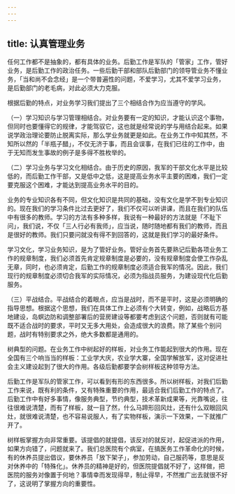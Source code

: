 ```yaml
---
---
---
```

title: 认真管理业务
---




任何工作都不是抽象的，都有具体的业务。后勤工作是军队的「管家」工作，管好业务，是后勤工作的政治任务。一些后勤干部和部队后勤部门的领导管业务不懂业务，「当和尚不会念经」是一个带普遍性的问题，不爱学习，尤其不爱学习业务，是后勤部门的老毛病，对此必须大力克服。

根据后勤的特点，对业务学习我们提出了三个相结合作为应当遵守的学风。

（一）学习知识与学习管理相结合。对业务要有一定的知识，才能认识这个事物，但同时也要懂得它的规律，才能驾驭它，这也就是经常说的学与用结合起来。如果说学政治理论要防止脱离实际，那么学业务就更是如此。在业务工作中知其然，不知所以然的「半瓶子醋」，不仅无济于事，而且会误事，在我们已往的工作中，由于无知而发生事故的例子是多得不胜枚举的。

（二）学习业务与学习文化相结合。由于历史的原因，我军的干部文化水平是比较低的，而后勤工作干部，又是低中之低，这是提高业务水平主要的困难，我们一定要克服这个困难，才能达到提高业务水平的目的。

业务的专业知识各有不同，但文化知识是共同的基础，没有文化是学不到专业知识的。现在我们的学习条件比过去更好了，我们不仅可以听讲课，而且在我们的队伍中有很多的教师。学习的方法有多种多样，我说有一种最好的方法就是「不耻下问」，我们说，不仅「三人行必有我师」，应当说，随时随地都有我们的教师，而且是很好的教师。我们只要问就没有得不到回答的，这就是我们学习的最好条件。

学习文化，学习业务知识，是为了管好业务。管好业务首先要熟记后勤各项业务工作的规章制度，我们必须首先肯定规章制度是必要的，没有规章制度会使工作杂乱无章，同时，也必须肯定，后勤工作的规章制度必须适合我军的情况。因此，我们现行的规章制度必须切合我军的实际情况，必须为指战员服务，为建设现代化后勤服务。

（三）平战结合。平战结合的着眼点，应当是战时，而不是平时，这是必须明确的指导思想。根据这个思想，我们在具体工作上必须有个大转变，例如，战略后方基地建设，岛螟边防和调整部署后的营房建设等都要考虑到这个问题，否则就有可能既不适合战时的要求，平时又无多大用处，会造成很大的浪费。除了某些个别问题，战时有特别要求之外，绝大多数都是通用的。

树典型的问题。在业务工作中树起好的样板，对业务工作能起到很大的作用。现在全国有三个响当当的样板：工业学大庆，农业学大寨，全国学解放军，这对促进社会主义建设起到了很大的作用。各级后勤都要学会树样板这种领导方法。

后勤工作是军队的管家工作，可以看到有形的东西很多。所以树样板，对我们后勤工作来说，既有利的条件，又有特殊重要的作用，最适合我们后勤工作的特点了。后勤工作中有好多事情，像服务典型，节约典型，技术革新成果等，光靠嘴说，往往很难说清楚，而有了样板，就一目了然，什么马蹄形回风灶，还有什么双眼回风灶，就很难说清楚，也不容易说服人，有了实物样板，演示一下效果，一下就推广开了。

树样板掌握方向非常重要。该提倡的就提倡，该反对的就反对，起促进派的作用，如果方向错了，问题就来了。我们总医院有个病室，在搞医务工作革命化的时候，有的休养员提出倡议，要休养员「放下架子」，参加劳动，自己服药等，意思是反对休养中的「特殊化」。休养员的精神是好的，但医院提倡就不好了，这样做，把医院的服务对像置于何地？事情幸而发现得早，制止得早，不然推广出去就很不好了，这说明了掌握方向的重要性。